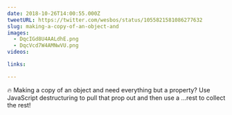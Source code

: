 ```yaml
---
date: 2018-10-26T14:00:55.000Z
tweetURL: https://twitter.com/wesbos/status/1055821581086277632
slug: making-a-copy-of-an-object-and
images:
  - DqcIGd8U4AALdhE.png
  - DqcVcd7W4AMNwVU.png
videos:

links:

---
```

🔥 Making a copy of an object and need everything but a property? Use JavaScript destructuring to pull that prop out and then use a ...rest to collect the rest!
